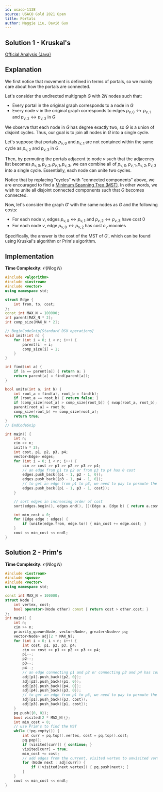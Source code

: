 ```yaml
---
id: usaco-1138
source: USACO Gold 2021 Open
title: Portals
author: Maggie Liu, David Guo
---
```


## Solution 1 - Kruskal's

[Official Analysis (Java)](http://www.usaco.org/current/data/sol_prob2_gold_open21.html)

## Explanation

We first notice that movement is defined in terms of portals, so we mainly care about how the portals are connected.

Let's consider the undirected multigraph $G$ with $2N$ nodes such that:

- Every portal in the original graph corresponds to a node in $G$
- Every node $v$ in the original graph corresponds to edges $p_{v,0} \leftrightarrow p_{v,1}$ and $p_{v,2} \leftrightarrow p_{v,3}$ in $G$

We observe that each node in $G$ has degree exactly two, so $G$ is a union of disjoint cycles. Thus, our goal is to join all nodes in $G$ into a single cycle.

Let's suppose that portals $p_{v,0}$ and $p_{v,1}$ are not contained within the same cycle as $p_{v,2}$ and $p_{v,3}$ in $G$.

Then, by permuting the portals adjacent to node $v$ such that the adjacency list becomes $p_{v,0}, p_{v,2}, p_{v,1}, p_{v,3}$, we can combine all of $p_{v,0}, p_{v,1}, p_{v,2}, p_{v,3}$ into a single cycle. Essentially, each node can unite two cycles.

Notice that by replacing "cycles" with "connected components" above, we are encouraged to find a [Minimum Spanning Tree (MST)](/gold/mst). In other words, we wish to unite all disjoint connected components such that $G$ becomes connected.

Now, let's consider the graph $G'$ with the same nodes as $G$ and the following costs:

- For each node $v$, edges $p_{v,0} \leftrightarrow p_{v,1}$ and $p_{v,2} \leftrightarrow p_{v,3}$ have cost $0$
- For each node $v$, edge $p_{v,0} \leftrightarrow p_{v,2}$ has cost $c_v$ moonies

Specifically, the answer is the cost of the MST of $G'$, which can be found using Kruskal's algorithm or Prim's algorithm.

## Implementation

**Time Complexity:** $\mathcal{O}(N\log N)$

<LanguageSection>

<CPPSection>

```cpp
#include <algorithm>
#include <iostream>
#include <vector>
using namespace std;

struct Edge {
	int from, to, cost;
};
const int MAX_N = 100000;
int parent[MAX_N * 2];
int comp_size[MAX_N * 2];

// BeginCodeSnip{Standard DSU operations}
void init(int n) {
	for (int i = 0; i < n; i++) {
		parent[i] = i;
		comp_size[i] = 1;
	}
}

int find(int a) {
	if (a == parent[a]) { return a; }
	return parent[a] = find(parent[a]);
}

bool unite(int a, int b) {
	int root_a = find(a), root_b = find(b);
	if (root_a == root_b) { return false; }
	if (comp_size[root_a] > comp_size[root_b]) { swap(root_a, root_b); }
	parent[root_a] = root_b;
	comp_size[root_b] += comp_size[root_a];
	return true;
}
// EndCodeSnip

int main() {
	int n;
	cin >> n;
	init(n * 2);
	int cost, p1, p2, p3, p4;
	vector<Edge> edges;
	for (int i = 0; i < n; i++) {
		cin >> cost >> p1 >> p2 >> p3 >> p4;
		// an edge from p1 to p2 or from p3 to p4 has 0 cost
		edges.push_back({p1 - 1, p2 - 1, 0});
		edges.push_back({p3 - 1, p4 - 1, 0});
		// to get an edge from p1 to p3, we need to pay to permute the portals
		edges.push_back({p1 - 1, p3 - 1, cost});
	}

	// sort edges in increasing order of cost
	sort(edges.begin(), edges.end(), [](Edge a, Edge b) { return a.cost < b.cost; });

	int min_cost = 0;
	for (Edge edge : edges) {
		if (unite(edge.from, edge.to)) { min_cost += edge.cost; }
	}
	cout << min_cost << endl;
}
```

</CPPSection>

</LanguageSection>

## Solution 2 - Prim's

**Time Complexity:** $\mathcal{O}(N\log N)$

<LanguageSection>

<CPPSection>

```cpp
#include <iostream>
#include <queue>
#include <vector>
using namespace std;

const int MAX_N = 100000;
struct Node {
	int vertex, cost;
	bool operator>(Node other) const { return cost > other.cost; }
};
int main() {
	int n;
	cin >> n;
	priority_queue<Node, vector<Node>, greater<Node>> pq;
	vector<Node> adj[2 * MAX_N];
	for (int i = 0; i < n; i++) {
		int cost, p1, p2, p3, p4;
		cin >> cost >> p1 >> p2 >> p3 >> p4;
		p1--;
		p2--;
		p3--;
		p4--;
		// an edge connecting p1 and p2 or connecting p3 and p4 has cost 0
		adj[p1].push_back({p2, 0});
		adj[p2].push_back({p1, 0});
		adj[p3].push_back({p4, 0});
		adj[p4].push_back({p3, 0});
		// to get an edge from p1 to p3, we need to pay to permute the portals
		adj[p1].push_back({p3, cost});
		adj[p3].push_back({p1, cost});
	}
	pq.push({0, 0});
	bool visited[2 * MAX_N]{};
	int min_cost = 0;
	// use Prim's to find the MST
	while (!pq.empty()) {
		int curr = pq.top().vertex, cost = pq.top().cost;
		pq.pop();
		if (visited[curr]) { continue; }
		visited[curr] = true;
		min_cost += cost;
		// add edges from the current, visited vertex to unvisited vertices
		for (Node next : adj[curr]) {
			if (!visited[next.vertex]) { pq.push(next); }
		}
	}
	cout << min_cost << endl;
}
```

</CPPSection>

</LanguageSection>
